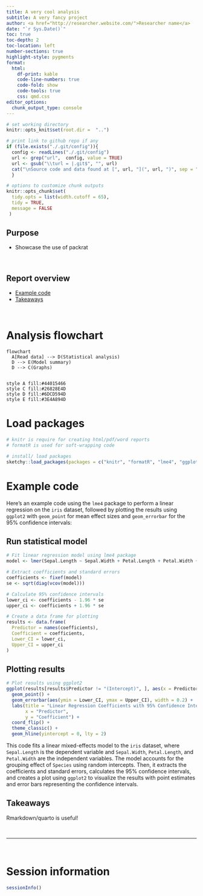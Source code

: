 ```yaml
---
title: A very cool analysis
subtitle: A very fancy project
author: <a href="http://researcher.website.com/">Researcher name</a>
date: "`r Sys.Date()`"
toc: true
toc-depth: 2
toc-location: left
number-sections: true
highlight-style: pygments
format:
  html:
    df-print: kable
    code-line-numbers: true    
    code-fold: show
    code-tools: true
    css: qmd.css
editor_options: 
  chunk_output_type: console
---
```


<!-- this code add line numbers to code blocks -->

<!-- only works when code folding is not used in yaml (code_folding: show) -->

```{=html}
<style>
body
  { counter-reset: source-line 0; }
pre.numberSource code
  { counter-reset: none; }
</style>
```

```r

# set working directory 
knitr::opts_knit$set(root.dir =  "..")

```

```r

# print link to github repo if any
if (file.exists("./.git/config")){
  config <- readLines("./.git/config")
  url <- grep("url",  config, value = TRUE)
  url <- gsub("\\turl = |.git$", "", url)
  cat("\nSource code and data found at [", url, "](", url, ")", sep = "")
  }

```

```r

# options to customize chunk outputs
knitr::opts_chunk$set(
  tidy.opts = list(width.cutoff = 65),
  tidy = TRUE,
  message = FALSE
 )

```

<!-- skyblue box -->

::: {.alert .alert-info}
# Purpose {.unnumbered .unlisted}

-   Showcase the use of packrat

:::

 

<!-- light brown box -->

::: {.alert .alert-warning}
# Report overview {.unnumbered .unlisted}

- [Example code](#example-code)
- [Takeaways](#takeaways)

:::

 

# Analysis flowchart {.unnumbered .unlisted}

```mermaid
flowchart
  A[Read data] --> D(Statistical analysis)
  D --> E(Model summary) 
  D --> C(Graphs)
  

style A fill:#44015466
style C fill:#26828E4D
style D fill:#6DCD594D
style E fill:#3E4A894D

```

# Load packages {.unnumbered .unlisted}

```r

# knitr is require for creating html/pdf/word reports
# formatR is used for soft-wrapping code

# install/ load packages
sketchy::load_packages(packages = c("knitr", "formatR", "lme4", "ggplot2"))

```


# Example code

Here's an example code using the `lme4` package to perform a linear regression on the `iris` dataset, followed by plotting the results using `ggplot2` with `geom_point` for mean effect sizes and `geom_errorbar` for the 95% confidence intervals:

## Run statistical model

```r
# Fit linear regression model using lme4 package
model <- lmer(Sepal.Length ~ Sepal.Width + Petal.Length + Petal.Width + (1|Species), data = iris)

# Extract coefficients and standard errors
coefficients <- fixef(model)
se <- sqrt(diag(vcov(model)))

# Calculate 95% confidence intervals
lower_ci <- coefficients - 1.96 * se
upper_ci <- coefficients + 1.96 * se

# Create a data frame for plotting
results <- data.frame(
  Predictor = names(coefficients),
  Coefficient = coefficients,
  Lower_CI = lower_ci,
  Upper_CI = upper_ci
)
```

## Plotting results
```r
# Plot results using ggplot2
ggplot(results[results$Predictor != "(Intercept)", ], aes(x = Predictor, y = Coefficient)) +
  geom_point() +
  geom_errorbar(aes(ymin = Lower_CI, ymax = Upper_CI), width = 0.2) +
  labs(title = "Linear Regression Coefficients with 95% Confidence Intervals",
       x = "Predictor",
       y = "Coefficient") + 
  coord_flip() +
  theme_classic() +
  geom_hline(yintercept = 0, lty = 2)


```

This code fits a linear mixed-effects model to the `iris` dataset, where `Sepal.Length` is the dependent variable and `Sepal.Width`, `Petal.Length`, and `Petal.Width` are the independent variables. The model accounts for the grouping effect of `Species` using random intercepts. Then, it extracts the coefficients and standard errors, calculates the 95% confidence intervals, and creates a plot using `ggplot2` to visualize the results with point estimates and error bars representing the confidence intervals.

<!-- '&nbsp;' adds blank space -->

<!-- light green box -->

::: {.alert .alert-success}
# Takeaways {#takeaways .unnumbered .unlisted}

Rmarkdown/quarto is useful!

:::

 

<!-- '---' adds a gray vertical line -->

------------------------------------------------------------------------

 

<!-- add packages used, system details and versions  -->

# Session information {.unnumbered .unlisted}

```r

sessionInfo()

```

